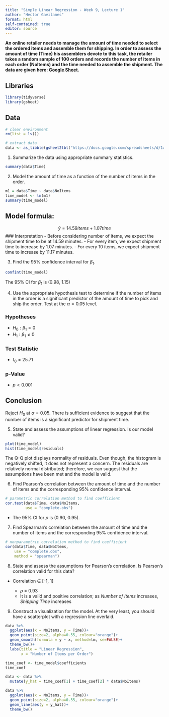 ```yaml
---
title: "Simple Linear Regression - Week 9, Lecture 1"
author: "Hector Gavilanes"
format: html
self-contained: true
editor: source
---
```


**An online retailer needs to manage the amount of time needed to select the ordered items and assemble them for shipping. In order to assess the amount of time (Time) his assemblers devote to this task, the retailer takes a random sample of 100 orders and records the number of items in each order (Noltems) and the time needed to assemble the shipment. The data are given here: [Google Sheet](https://docs.google.com/spreadsheets/d/1xAsE0KmspC0dP4Uuyym33uU1G8ahI6z7wPVwts7BTRM/edit?usp=sharing).**

## Libraries
```r
library(tidyverse)
library(gsheet)
```

## Data
```r
# clear environment
rm(list = ls())

# extract data
data <- as_tibble(gsheet2tbl("https://docs.google.com/spreadsheets/d/1xAsE0KmspC0dP4Uuyym33uU1G8ahI6z7wPVwts7BTRM/edit?usp=sharing"))
```

1. Summarize the data using appropriate summary statistics.
```r
summary(data$Time)
```

2. Model the amount of time as a function of the number of items in the order.
```r
m1 = data$Time ~ data$NoItems
time_model <- lm(m1)
summary(time_model)
```
## Model formula:
$$\hat{y} = 14.59 items + 1.07 time$$
### Interpretation
- Before considering number of items, we expect the shipment time to be at 14.59 minutes.
- For every item, we expect shipment time to increase by 1.07 minutes.
- For every 10 items, we expect shipment time to increase by 11.17 minutes.


3. Find the 95% confidence interval for $\beta_1$.
```r
confint(time_model)
```
The 95% CI for $\beta_1$ is (0.98, 1.15)

4. Use the appropriate hypothesis test to determine if the number of items in the order is a significant predictor of the amount of time to pick and ship the order. Test at the $\alpha=0.05$ level.

### Hypotheses

- $H_0: \beta_1 = 0$
- $H_1: \beta_1 \ne 0$

### Test Statistic
- $t_{0} = 25.71$

### p-Value
- $p < 0.001$

## Conclusion
Reject $H_0$ at $\alpha = 0.05$. There is sufficient evidence to suggest that the number of items is a significant predictor for shipment time.

5. State and assess the assumptions of linear regression. Is our model valid?
```r
plot(time_model)
hist(time_model$residuals)
```
The Q-Q plot displays normality of residuals. Even though, the histogram is negatively shifted, it does not represent a concern. The residuals are relatively normal distributed; therefore, we can suggest that the assumptions have been met and the model is valid.


6. Find Pearson's correlation between the amount of time and the number of items and the corresponding 95% confidence interval.
```r
# parametric correlation method to find coefficient
cor.test(data$Time, data$NoItems,
         use = "complete.obs")
```
- The 95% CI for $\rho$ is (0.90, 0.95).

7. Find Spearman's correlation between the amount of time and the number of items and the corresponding 95% confidence interval.
```r
# nonparametric correlation method to find coefficient
cor(data$Time, data$NoItems,
    use = "complete.obs",
    method = "spearman")
```

8. State and assess the assumptions for Pearson's correlation. Is Pearson's correlation valid for this data?
<!-- - Correlation $\in$ [-1, 1] -->

<!--     - The closer to +/- 1, the stronger the relationship. -->
<!--     - $\rho>0$: positive correlation; as *x* increases, *y* increases -->
<!--     - $\rho<0$: negative correlation; as *x* increases, *y* decreases -->
<!--     - $\rho=0$: no correlation; as *x* increases, *y* is constant -->

- Correlation $\in$ [-1, 1]

    - $\rho$ = 0.93
    - It is a valid and positive correlation; as *Number of Items* increases, *Shipping Time* increases
    
    


9. Construct a visualization for the model. At the very least, you should have a scatterplot with a regression line overlaid.

```r
data %>%
  ggplot(aes(x = NoItems, y = Time))+
  geom_point(size=2, alpha=0.55, colour="orange")+
  geom_smooth(formula = y ~ x, method=lm, se=FALSE)+
  theme_bw()+
  labs(title = "Linear Regression",
       x = "Number of Items per Order")
```
```r
time_coef <- time_model$coefficients
time_coef

data <- data %>% 
  mutate(y_hat = time_coef[1] + time_coef[2] * data$NoItems)

data %>% 
  ggplot(aes(x = NoItems, y = Time))+
  geom_point(size=2, alpha=0.55, colour="orange")+
  geom_line(aes(y = y_hat))+
  theme_bw()
```